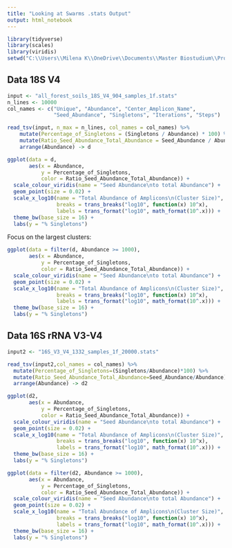 ---
title: "Looking at Swarms .stats Output"
output: html_notebook
---
```{r}
library(tidyverse)
library(scales)
library(viridis)
setwd("C:\\Users\\Milena K\\OneDrive\\Documents\\Master Biostudium\\Projekt_France")
```

Data 18S V4
---------------------
```{r}
input <- "all_forest_soils_18S_V4_904_samples_1f.stats"
n_lines <- 10000
col_names <- c("Unique", "Abundance", "Center_Amplicon_Name",
               "Seed_Abundance", "Singletons", "Iterations", "Steps")
```
```{r}
read_tsv(input, n_max = n_lines, col_names = col_names) %>%
    mutate(Percentage_of_Singletons = (Singletons / Abundance) * 100) %>% 
    mutate(Ratio_Seed_Abundance_Total_Abundance = Seed_Abundance / Abundance) %>%
    arrange(Abundance) -> d
```

```{r}
ggplot(data = d,
       aes(x = Abundance,
           y = Percentage_of_Singletons,
           color = Ratio_Seed_Abundance_Total_Abundance)) +
  scale_colour_viridis(name = "Seed Abundance\nto total Abundance") +
  geom_point(size = 0.02) +
  scale_x_log10(name = "Total Abundance of Amplicons\n(Cluster Size)",
                breaks = trans_breaks("log10", function(x) 10^x),
                labels = trans_format("log10", math_format(10^.x))) +
  theme_bw(base_size = 16) +
  labs(y = "% Singletons")
```

Focus on the largest clusters:

```{r}
ggplot(data = filter(d, Abundance >= 1000),
       aes(x = Abundance,
           y = Percentage_of_Singletons,
           color = Ratio_Seed_Abundance_Total_Abundance)) +
  scale_colour_viridis(name = "Seed Abundance\nto total Abundance") +
  geom_point(size = 0.02) +
  scale_x_log10(name = "Total Abundance of Amplicons\n(Cluster Size)",
                breaks = trans_breaks("log10", function(x) 10^x),
                labels = trans_format("log10", math_format(10^.x))) +
  theme_bw(base_size = 16) +
  labs(y = "% Singletons")
```

Data 16S rRNA V3-V4
---------------------------
```{r}
input2 <- "16S_V3_V4_1332_samples_1f_20000.stats"
```
```{r}
read_tsv(input2,col_names = col_names) %>% 
  mutate(Percentage_of_Singletons=(Singletons/Abundance)*100) %>% 
  mutate(Ratio_Seed_Abundance_Total_Abundance=Seed_Abundance/Abundance)  %>%
  arrange(Abundance) -> d2
```


```{r}
ggplot(d2,
       aes(x = Abundance,
           y = Percentage_of_Singletons,
           color = Ratio_Seed_Abundance_Total_Abundance)) +
  scale_colour_viridis(name = "Seed Abundance\nto total Abundance") +
  geom_point(size = 0.02) +
  scale_x_log10(name = "Total Abundance of Amplicons\n(Cluster Size)",
                breaks = trans_breaks("log10", function(x) 10^x),
                labels = trans_format("log10", math_format(10^.x))) +
  theme_bw(base_size = 16) +
  labs(y = "% Singletons")
```

```{r}
ggplot(data = filter(d2, Abundance >= 1000),
       aes(x = Abundance,
           y = Percentage_of_Singletons,
           color = Ratio_Seed_Abundance_Total_Abundance)) +
  scale_colour_viridis(name = "Seed Abundance\nto total Abundance") +
  geom_point(size = 0.02) +
  scale_x_log10(name = "Total Abundance of Amplicons\n(Cluster Size)",
                breaks = trans_breaks("log10", function(x) 10^x),
                labels = trans_format("log10", math_format(10^.x))) +
  theme_bw(base_size = 16) +
  labs(y = "% Singletons")
```
